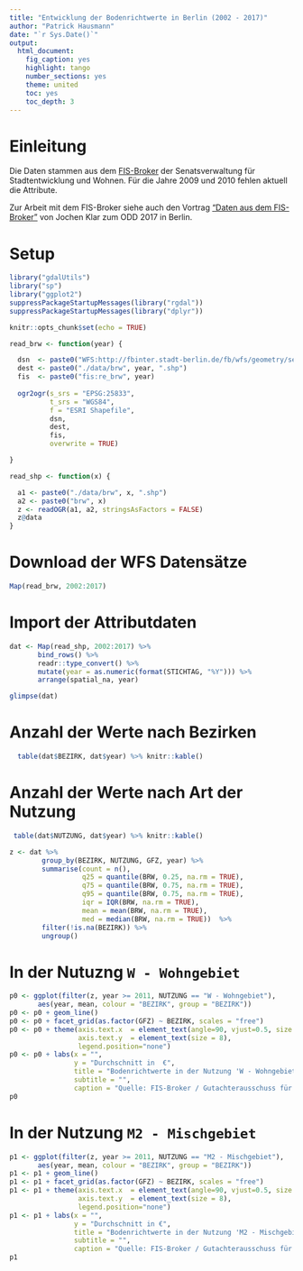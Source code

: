 ```yaml
---
title: "Entwicklung der Bodenrichtwerte in Berlin (2002 - 2017)"
author: "Patrick Hausmann"
date: "`r Sys.Date()`"
output:
  html_document:
    fig_caption: yes
    highlight: tango
    number_sections: yes
    theme: united
    toc: yes
    toc_depth: 3
---
```


# Einleitung

Die Daten stammen aus dem [FIS-Broker](http://www.stadtentwicklung.berlin.de/geoinformation/fis-broker/) der Senatsverwaltung für Stadtentwicklung und Wohnen. Für die Jahre 2009 und 2010 fehlen aktuell die Attribute.

Zur Arbeit mit dem FIS-Broker siehe auch den Vortrag ["Daten aus dem FIS-Broker"](https://jochenklar.de/files/talks/odd-2017/#1) von Jochen Klar zum ODD 2017 in Berlin.

# Setup

```r

library("gdalUtils")
library("sp")
library("ggplot2")
suppressPackageStartupMessages(library("rgdal"))
suppressPackageStartupMessages(library("dplyr"))

knitr::opts_chunk$set(echo = TRUE)
```

```r

read_brw <- function(year) {

  dsn  <- paste0("WFS:http://fbinter.stadt-berlin.de/fb/wfs/geometry/senstadt/re_brw", year)
  dest <- paste0("./data/brw", year, ".shp")
  fis  <- paste0("fis:re_brw", year)
   
  ogr2ogr(s_srs = "EPSG:25833", 
          t_srs = "WGS84", 
          f = "ESRI Shapefile", 
          dsn, 
          dest, 
          fis,
          overwrite = TRUE)

}

read_shp <- function(x) {

  a1 <- paste0("./data/brw", x, ".shp")
  a2 <- paste0("brw", x)
  z <- readOGR(a1, a2, stringsAsFactors = FALSE)
  z@data
}

```

# Download der WFS Datensätze

```r

Map(read_brw, 2002:2017)

```

# Import der Attributdaten

```r

dat <- Map(read_shp, 2002:2017) %>%
       bind_rows() %>%
       readr::type_convert() %>%
       mutate(year = as.numeric(format(STICHTAG, "%Y"))) %>%
       arrange(spatial_na, year)

glimpse(dat)

```

# Anzahl der Werte nach Bezirken

```r
  table(dat$BEZIRK, dat$year) %>% knitr::kable()
```

# Anzahl der Werte nach Art der Nutzung

```r
 table(dat$NUTZUNG, dat$year) %>% knitr::kable()
```

```r

z <- dat %>% 
        group_by(BEZIRK, NUTZUNG, GFZ, year) %>% 
        summarise(count = n(),
                  q25 = quantile(BRW, 0.25, na.rm = TRUE),
                  q75 = quantile(BRW, 0.75, na.rm = TRUE),
                  q95 = quantile(BRW, 0.75, na.rm = TRUE),
                  iqr = IQR(BRW, na.rm = TRUE),
                  mean = mean(BRW, na.rm = TRUE),
                  med = median(BRW, na.rm = TRUE))  %>%
        filter(!is.na(BEZIRK)) %>%
        ungroup()

```

# In der Nutuzng `W - Wohngebiet`

```r

p0 <- ggplot(filter(z, year >= 2011, NUTZUNG == "W - Wohngebiet"),
       aes(year, mean, colour = "BEZIRK", group = "BEZIRK"))
p0 <- p0 + geom_line()
p0 <- p0 + facet_grid(as.factor(GFZ) ~ BEZIRK, scales = "free")
p0 <- p0 + theme(axis.text.x  = element_text(angle=90, vjust=0.5, size = 8),
                 axis.text.y  = element_text(size = 8), 
                 legend.position="none")
p0 <- p0 + labs(x = "",
                y = "Durchschnitt in  €",
                title = "Bodenrichtwerte in der Nutzung 'W - Wohngebiet' (2011-2017)",
                subtitle = "",
                caption = "Quelle: FIS-Broker / Gutachterausschuss für Grundstückswerte in Berlin")
p0

```

# In der Nutzung `M2 - Mischgebiet`

```r

p1 <- ggplot(filter(z, year >= 2011, NUTZUNG == "M2 - Mischgebiet"),
       aes(year, mean, colour = "BEZIRK", group = "BEZIRK"))
p1 <- p1 + geom_line()
p1 <- p1 + facet_grid(as.factor(GFZ) ~ BEZIRK, scales = "free")
p1 <- p1 + theme(axis.text.x  = element_text(angle=90, vjust=0.5, size = 8),
                 axis.text.y  = element_text(size = 8),
                 legend.position="none")
p1 <- p1 + labs(x = "",
                y = "Durchschnitt in €",
                title = "Bodenrichtwerte in der Nutzung 'M2 - Mischgebiet' (2011-2017)",
                subtitle = "",
                caption = "Quelle: FIS-Broker / Gutachterausschuss für Grundstückswerte in Berlin")
p1
```

